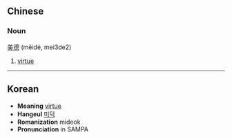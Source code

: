== Chinese ==
===Noun===
[[美]][[德]] (mĕidé, mei3de2)

# [[virtue]]

----

== Korean ==
* '''Meaning''' [[virtue]]
* '''Hangeul''' [[미덕]]
* '''Romanization''' mideok
* '''Pronunciation''' in SAMPA
